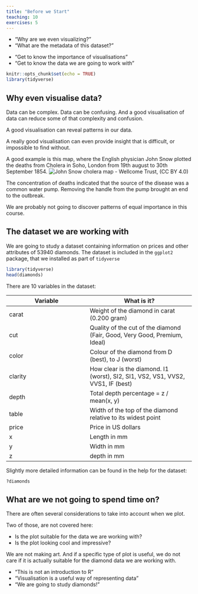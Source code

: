 ```yaml
---
title: "Before we Start"
teaching: 10
exercises: 5
---
```

:::: questions
  - "Why are we even visualizing?"
  - "What are the metadata of this dataset?"

::::


:::: objectives
  - "Get to know the importance of visualisations"
  - "Get to know the data we are going to work with"

::::



```r
knitr::opts_chunk$set(echo = TRUE)
library(tidyverse)
```

## Why even visualise data?

Data can be complex. Data can be confusing. And a good visualisation of data
can reduce some of that complexity and confusion.

A good visualisation can reveal patterns in our data.

A really good visualisation can even provide insight that is difficult, or
impossible to find without.

A good example is this map, where the English physician John Snow plotted the 
deaths from Cholera in Soho, London from 19th august to 30th September 1854.
![John Snow cholera map - Wellcome Trust, (CC BY 4.0) ](../fig/snow_cholera_map.jpg)

The concentration of deaths indicated that the source of the disease was a 
common water pump. Removing the handle from the pump brought an end to the 
outbreak.

We are probably not going to discover patterns of equal importance in this course.



## The dataset we are working with

We are going to study a dataset containing information on prices and other attributes
of 53940 diamonds. The dataset is included in the `ggplot2` package, that we
installed as part of `tidyverse`

```r
library(tidyverse)
head(diamonds)

```

There are 10 variables in the dataset:

| Variable | What is it? |
|----------|-------------|
| carat    | Weight of the diamond in carat (0.200 gram) |
| cut      | Quality of the cut of the diamond (Fair, Good, Very Good, Premium, Ideal) | 
| color    | Colour of the diamond from D (best), to J (worst) |
| clarity  | How clear is the diamond. I1 (worst), SI2, SI1, VS2, VS1, VVS2, VVS1, IF (best) |
| depth    | Total depth percentage = z / mean(x, y) |
| table    | Width of the top of the diamond relative to its widest point |
| price    | Price in US dollars |
| x        | Length in mm | 
| y        | Width in mm |
| z        | depth in mm |

Slightly more detailed information can be found in the help for the dataset:
```r
?diamonds
```

## What are we not going to spend time on?

There are often several considerations to take into account when we plot.

Two of those, are not covered here:

* Is the plot suitable for the data we are working with?
* Is the plot looking cool and impressive?

We are not making art. And if a specific type of plot is useful, we do
not care if it is actually suitable for the diamond data we are working 
with.

:::: keypoints
  - "This is not an introduction to R"
  - "Visualisation is a useful way of representing data"
  - "We are going to study diamonds!"

::::
